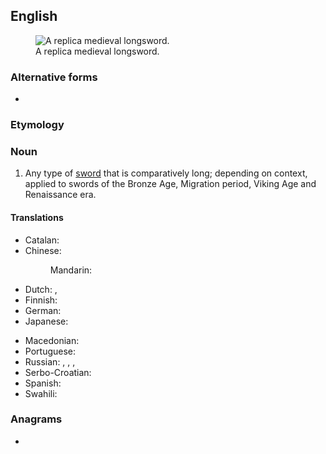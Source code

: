 {{also|long sword}}
==English==
{{wikipedia}}
[[File:Albion Ljubljana Medieval Sword 05 (8261019590).jpg|thumb|A replica medieval longsword.]]

===Alternative forms===
* {{l|en|long sword}}

===Etymology===
{{compound|en|long|sword}}

===Noun===
{{en-noun}}

# Any type of [[sword]] that is comparatively long; depending on context, applied to swords of the Bronze Age, Migration period, Viking Age and Renaissance era.

====Translations====
{{trans-top|a kind of sword}}
* Catalan: {{t|ca|espasa llarga|f}}
* Chinese:
*: Mandarin: {{t-needed|cmn}}
* Dutch: {{t|nl|grootzwaard|n}}, {{t|nl|slagzwaard|n}}
* Finnish: {{t|fi|pitkämiekka}}
* German: {{t|de|Langschwert|n}}
* Japanese: {{t+|ja|太刀|tr=tachi}}
{{trans-mid}}
* Macedonian: {{t|mk|долг меч|m|tr=dolg meč}}
* Portuguese: {{t+|pt|montante|f}}
* Russian: {{t|ru|полутора́ручный меч|m}}, {{t+|ru|баста́рд|m}}, {{t|ru|дли́нный меч|m}}, {{t|ru|боево́й меч|m}}
* Serbo-Croatian: {{t|sh|дуги мач|sc=Cyrl}}
* Spanish: {{t|es|espada larga|f}}
* Swahili: {{t|sw|upanga mrefu}}
{{trans-bottom}}

===Anagrams===
* {{anagrams|en|longwords}}

{{c|en|Swords|Weapons}}
